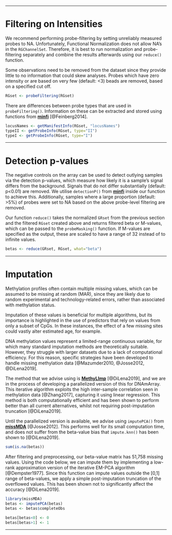 
***

# Filtering on Intensities #

We recommend performing probe-filtering by setting unreliably measured probes to NA. Unfortunately, Functional Normalization does not allow NA's in the `RGChannelSet`. Therefore, it is best to run normalization and probe-filtering separately and combine the results afterwards using our `reduce()` function. 

Some observations need to be removed from the dataset since they provide little to no information that could skew analyses. Probes which have zero intensity or are based on very few (default: <3) beads are removed, based on a specified cut off. 

```r
RGset <- probeFiltering(RGset)
```

There are differences between probe types that are used in `probeFiltering()`. Information on these can be extracted and stored using functions from [**minfi**](https://bioconductor.org/packages/release/bioc/html/minfi.html) [@Feinberg2014].

```r
locusNames <- getManifestInfo(RGset, "locusNames")
typeII <- getProbeInfo(RGset, type="II")
typeI <- getProbeInfo(RGset, type="I")
```

***

# Detection p-values #

The negative controls on the array can be used to detect outlying samples via the detection p-values, which measure how likely it is a sample's signal differs from the background. Signals that do not differ substantially (default: p<0.01) are removed. We utilise `detectionP()` from [**minfi**](https://bioconductor.org/packages/release/bioc/html/minfi.html) inside our function to achieve this. 
Additionally, samples where a large proportion (default: >5%) of probes were set to NA based on the above probe-level filtering are removed. 

Our function `reduce()` takes the normalized `GRset` from the previous section and the filtered `RGset` created above and returns filtered beta or M-values, which can be passed to the `probeMasking()` function. If M-values are specified as the output, these are scaled to have a range of 32 instead of to infinite values.

```r
betas <- reduce(GRset, RGset, what="beta")
```

***

# Imputation #

Methylation profiles often contain multiple missing values, which can be assumed to be missing at random (MAR), since they are likely due to random experimental and technology-related errors, rather than associated with methylation status. 

Imputation of these values is beneficial for multiple algorithms, but its importance is highlighted in the use of predictors that rely on values from only a subset of CpGs. In these instances, the effect of a few missing sites could vastly alter estimated age, for example. 

DNA methylation values represent a limited-range continuous variable, for which many standard imputation methods are theoretically suitable. However, they struggle with larger datasets due to a lack of computational efficiency. For this reason, specific strategies have been developed to handle missing methylation data [@Mazumder2010, @Josse2012, @DiLena2019].

The method that we advise using is [**MethyLImp**](https://github.com/pdilena/methyLImp) [@DiLena2019], and we are in the process of developing a parallelized version of this for DNAmArray. This iterative algorithm exploits the high inter-sample correlation seen in methylation data [@Zhang2017], capturing it using linear regression. This method is both computationally efficient and has been shown to perform better than all current alternatives, whilst not requiring post-imputation truncation [@DiLena2019]. 

Until the parallelized version is available, we advise using `imputePCA()` from [**missMDA**](https://www.rdocumentation.org/packages/missMDA/versions/1.14) [@Josse2012]. This performs well for its small computation time, and does not suffer from the beta-value bias that `impute.knn()` has been shown to [@DiLena2019].

```r
sum(is.na(betas))
```

After filtering and preprocessing, our beta-value matrix has 51,758 missing values. Using the code below, we can impute them by implementing a low-rank approximation version of the iterative EM-PCA algorithm [@Dempster1977]. Since this function can impute values outside the [0,1] range of beta-values, we apply a simple post-imputation truncation of the overflowed values. This has been shown not to significantly affect the accuracy [@DiLena2019].

```r
library(missMDA)
betas <- imputePCA(betas)
betas <- betas$completeObs

betas[betas<0] <- 0
betas[betas>1] <- 1
```

***
